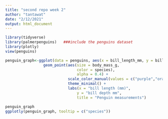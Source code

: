 ```yaml
---
title: "second repo week 2"
author: "tantawat"
date: "2/12/2021"
output: html_document
---
```


```r
library(tidyverse)
library(palmerpenguins)   ###include the penguins dataset
library(plotly)
view(penguins)
```

```r
penguin_graph<-ggplot(data = penguins, aes(x = bill_length_mm, y = bill_depth_mm)) +
                 geom_point(aes(size = body_mass_g, 
                                color = species),
                                alpha = 0.4) +
                            scale_color_manual(values = c("purple","orange","black")) +
                            theme_minimal() +
                            labs(x = "bill length (mm)",
                                y = "bill depth mm",
                                title = "Penguin measurements")
```


```r
penguin_graph
ggplotly(penguin_graph, tooltip = c("species"))
```

